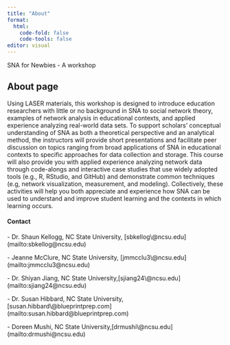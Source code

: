 ```yaml
---
title: "About"
format: 
  html:
    code-fold: false
    code-tools: false
editor: visual
---
```


::: callout-note
SNA for Newbies - A workshop

## About page

Using LASER materials, this workshop is designed to introduce education researchers with little or no background in SNA to social network theory, examples of network analysis in educational contexts, and applied experience analyzing real-world data sets. To support scholars' conceptual understanding of SNA as both a theoretical perspective and an analytical method, the instructors will provide short presentations and facilitate peer discussion on topics ranging from broad applications of SNA in educational contexts to specific approaches for data collection and storage. This course will also provide you with applied experience analyzing network data through code-alongs and interactive case studies that use widely adopted tools (e.g., R, RStudio, and GitHub) and demonstrate common techniques (e.g, network visualization, measurement, and modeling). Collectively, these activities will help you both appreciate and experience how SNA can be used to understand and improve student learning and the contexts in which learning occurs.
:::

#### Contact

\- Dr. Shaun Kellogg, NC State University, \[sbkellog\\\@ncsu.edu\](mailto:sbkellog\@ncsu.edu)

\- Jeanne McClure, NC State University, \[jmmcclu3\\\@ncsu.edu\](mailto:jmmcclu3\@ncsu.edu)

\- Dr. Shiyan Jiang, NC State University,\[sjiang24\\\@ncsu.edu\](mailto:sjiang24\@ncsu.edu)

\- Dr. Susan Hibbard, NC State University,\[susan.hibbard\\\@blueprintprep.com\](mailto:susan.hibbard\@blueprintprep.com)

\- Doreen Mushi, NC State University,\[drmushi\\\@ncsu.edu\](mailto:drmushi\@ncsu.edu)
